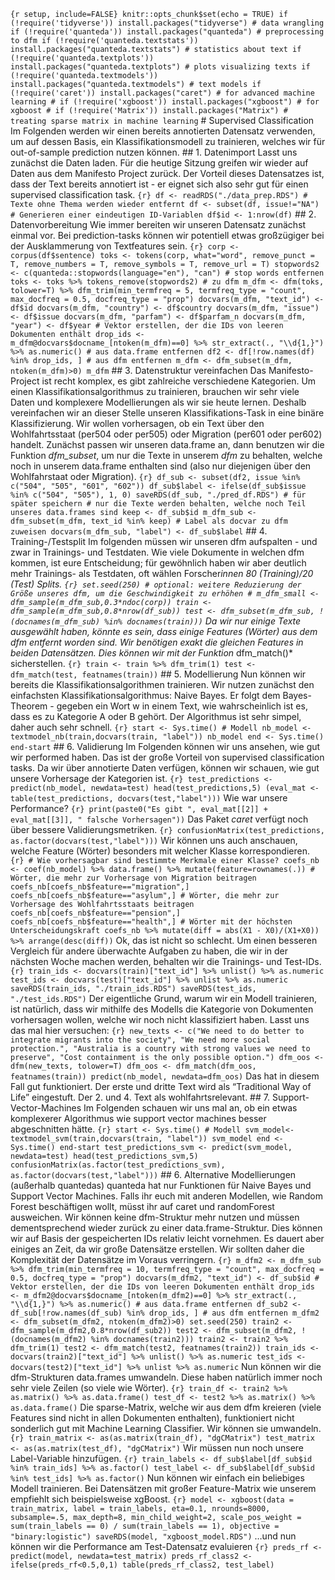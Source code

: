 ```{r setup, include=FALSE} knitr::opts_chunk$set(echo = TRUE) if (!require('tidyverse')) install.packages("tidyverse") # data wrangling if (!require('quanteda')) install.packages("quanteda") # preprocessing to dfm if (!require('quanteda.textstats')) install.packages("quanteda.textstats") # statistics about text if (!require('quanteda.textplots')) install.packages("quanteda.textplots") # plots visualizing texts if (!require('quanteda.textmodels')) install.packages("quanteda.textmodels") # text models if (!require('caret')) install.packages("caret") # for advanced machine learning # if (!require('xgboost')) install.packages("xgboost") # for xgboost # if (!require('Matrix')) install.packages("Matrix") # treating sparse matrix in machine learning ``` # Supervised Classification Im Folgenden werden wir einen bereits annotierten Datensatz verwenden, um auf dessen Basis, ein Klassifikationsmodell zu trainieren, welches wir für out-of-sample prediction nutzen können. ## 1. Datenimport Lasst uns zunächst die Daten laden. Für die heutige Sitzung greifen wir wieder auf Daten aus dem Manifesto Project zurück. Der Vorteil dieses Datensatzes ist, dass der Text bereits annotiert ist - er eignet sich also sehr gut für einen supervised classification task. ```{r} df <- readRDS("./data_prep.RDS") # Texte ohne Thema werden wieder entfernt df <- subset(df, issue!="NA") # Generieren einer eindeutigen ID-Variablen df$id <- 1:nrow(df) ``` ## 2. Datenvorbereitung Wie immer bereiten wir unseren Datensatz zunächst einmal vor. Bei prediction-tasks können wir potentiell etwas großzügiger bei der Ausklammerung von Textfeatures sein. ```{r} corp <- corpus(df$sentence) toks <- tokens(corp, what="word", remove_punct = T, remove_numbers = T, remove_symbols = T, remove_url = T) stopwords2 <- c(quanteda::stopwords(language="en"), "can") # stop words entfernen toks <- toks %>% tokens_remove(stopwords2) # zu dfm m_dfm <- dfm(toks, tolower=T) %>% dfm_trim(min_termfreq = 5, termfreq_type = "count", max_docfreq = 0.5, docfreq_type = "prop") docvars(m_dfm, "text_id") <- df$id docvars(m_dfm, "country") <- df$country docvars(m_dfm, "issue") <- df$issue docvars(m_dfm, "parfam") <- df$parfam_n docvars(m_dfm, "year") <- df$year # Vektor erstellen, der die IDs von leeren Dokumenten enthält drop_ids <- m_dfm@docvars$docname_[ntoken(m_dfm)==0] %>% str_extract(., "\\d{1,}") %>% as.numeric() # aus data.frame entfernen df2 <- df[!row.names(df) %in% drop_ids, ] # aus dfm entfernen m_dfm <- dfm_subset(m_dfm, ntoken(m_dfm)>0) m_dfm ``` ## 3. Datenstruktur vereinfachen Das Manifesto-Project ist recht komplex, es gibt zahlreiche verschiedene Kategorien. Um einen Klassifikationsalgorithmus zu trainieren, brauchen wir sehr viele Daten und komplexere Modellierungen als wir sie heute lernen. Deshalb vereinfachen wir an dieser Stelle unseren Klassifikations-Task in eine binäre Klassifizierung. Wir wollen vorhersagen, ob ein Text über den Wohlfahrtsstaat (per504 oder per505) oder Migration (per601 oder per602) handelt. Zunächst passen wir unseren data.frame an, dann benutzen wir die Funktion *dfm_subset*, um nur die Texte in unserem *dfm* zu behalten, welche noch in unserem data.frame enthalten sind (also nur diejenigen über den Wohlfahrstaat oder Migration). ```{r} df_sub <- subset(df2, issue %in% c("504", "505", "601", "602")) df_sub$label <- ifelse(df_sub$issue %in% c("504", "505"), 1, 0) saveRDS(df_sub, "./pred_df.RDS") # für später speichern # nur die Texte werden behalten, welche noch Teil unseres data.frames sind keep <- df_sub$id m_dfm_sub <- dfm_subset(m_dfm, text_id %in% keep) # Label als docvar zu dfm zuweisen docvars(m_dfm_sub, "label") <- df_sub$label ``` ## 4. Training-/Testsplit Im folgenden müssen wir unseren dfm aufspalten - und zwar in Trainings- und Testdaten. Wie viele Dokumente in welchen dfm kommen, ist eure Entscheidung; für gewöhnlich haben wir aber deutlich mehr Trainings- als Testdaten, oft wählen Forscher*innen 80 (Training)/20 (Test) Splits. ```{r} set.seed(250) # optional: weitere Reduzierung der Größe unseres dfm, um die Geschwindigkeit zu erhöhen # m_dfm_small <- dfm_sample(m_dfm_sub,0.3*ndoc(corp)) train <- dfm_sample(m_dfm_sub,0.8*nrow(df_sub)) test <- dfm_subset(m_dfm_sub, !(docnames(m_dfm_sub) %in% docnames(train))) ``` Da wir nur einige Texte ausgewählt haben, könnte es sein, dass einige Features (Wörter) aus dem dfm entfernt worden sind. Wir benötigen exakt die gleichen Features in beiden Datensätzen. Dies können wir mit der Funktion *dfm_match()* sicherstellen. ```{r} train <- train %>% dfm_trim(1) test <- dfm_match(test, featnames(train)) ``` ## 5. Modellierung Nun können wir bereits die Klassifikationsalgorithmen trainieren. Wir nutzen zunächst den einfachsten Klassifikationsalgorithmus: Naive Bayes. Er folgt dem Bayes-Theorem - gegeben ein Wort w in einem Text, wie wahrscheinlich ist es, dass es zu Kategorie A oder B gehört. Der Algorithmus ist sehr simpel, daher auch sehr schnell. ```{r} start <- Sys.time() # Modell nb_model <- textmodel_nb(train,docvars(train, "label")) nb_model end <- Sys.time() end-start ``` ## 6. Validierung Im Folgenden können wir uns ansehen, wie gut wir performed haben. Das ist der große Vorteil von supervised classification tasks. Da wir über annotierte Daten verfügen, können wir schauen, wie gut unsere Vorhersage der Kategorien ist. ```{r} test_predictions <- predict(nb_model, newdata=test) head(test_predictions,5) (eval_mat <- table(test_predictions, docvars(test,"label"))) ``` Wie war unsere Performance? ```{r} print(paste0("Es gibt ", eval_mat[[2]] + eval_mat[[3]], " falsche Vorhersagen")) ``` Das Paket *caret* verfügt noch über bessere Validierungsmetriken. ```{r} confusionMatrix(test_predictions, as.factor(docvars(test,"label"))) ``` Wir können uns auch anschauen, welche Feature (Wörter) besonders mit welcher Klasse korrespondieren. ```{r} # Wie vorhersagbar sind bestimmte Merkmale einer Klasse? coefs_nb <- coef(nb_model) %>% data.frame() %>% mutate(feature=rownames(.)) # Wörter, die mehr zur Vorhersage von Migration beitragen coefs_nb[coefs_nb$feature=="migration",] coefs_nb[coefs_nb$feature=="asylum",] # Wörter, die mehr zur Vorhersage des Wohlfahrtsstaats beitragen coefs_nb[coefs_nb$feature=="pension",] coefs_nb[coefs_nb$feature=="health",] # Wörter mit der höchsten Unterscheidungskraft coefs_nb %>% mutate(diff = abs(X1 - X0)/(X1+X0)) %>% arrange(desc(diff)) ``` Ok, das ist nicht so schlecht. Um einen besseren Vergleich für andere überwachte Aufgaben zu haben, die wir in der nächsten Woche machen werden, behalten wir die Trainings- und Test-IDs. ```{r} train_ids <- docvars(train)["text_id"] %>% unlist() %>% as.numeric test_ids <- docvars(test)["text_id"] %>% unlist %>% as.numeric saveRDS(train_ids, "./train_ids.RDS") saveRDS(test_ids, "./test_ids.RDS") ``` Der eigentliche Grund, warum wir ein Modell trainieren, ist natürlich, dass wir mithilfe des Modells die Kategorie von Dokumenten vorhersagen wollen, welche wir noch nicht klassifiziert haben. Lasst uns das mal hier versuchen: ```{r} new_texts <- c("We need to do better to integrate migrants into the society", "We need more social protection.", "Australia is a country with strong values we need to preserve", "Cost containment is the only possible option.") dfm_oos <- dfm(new_texts, tolower=T) dfm_oos <- dfm_match(dfm_oos, featnames(train)) predict(nb_model, newdata=dfm_oos) ``` Das hat in diesem Fall gut funktioniert. Der erste und dritte Text wird als "Traditional Way of Life" eingestuft. Der 2. und 4. Text als wohlfahrtsrelevant. ## 7. Support-Vector-Machines Im Folgenden schauen wir uns mal an, ob ein etwas komplexerer Algorithmus wie support vector machines besser abgeschnitten hätte. ```{r} start <- Sys.time() # Modell svm_model<-textmodel_svm(train,docvars(train, "label")) svm_model end <- Sys.time() end-start test_predictions_svm <- predict(svm_model, newdata=test) head(test_predictions_svm,5) confusionMatrix(as.factor(test_predictions_svm), as.factor(docvars(test,"label"))) ``` ## 6. Alternative Modellierungen (außerhalb quantedas) quanteda hat nur Funktionen für Naive Bayes und Support Vector Machines. Falls ihr euch mit anderen Modellen, wie Random Forest beschäftigen wollt, müsst ihr auf caret und randomForest ausweichen. Wir können keine dfm-Struktur mehr nutzen und müssen dementsprechend wieder zurück zu einer data.frame-Struktur. Dies können wir auf Basis der gespeicherten IDs relativ leicht vornehmen. Es dauert aber einiges an Zeit, da wir große Datensätze erstellen. Wir sollten daher die Komplexität der Datensätze im Voraus verringern. ```{r} m_dfm2 <- m_dfm_sub %>% dfm_trim(min_termfreq = 10, termfreq_type = "count", max_docfreq = 0.5, docfreq_type = "prop") docvars(m_dfm2, "text_id") <- df_sub$id # Vektor erstellen, der die IDs von leeren Dokumenten enthält drop_ids <- m_dfm2@docvars$docname_[ntoken(m_dfm2)==0] %>% str_extract(., "\\d{1,}") %>% as.numeric() # aus data.frame entfernen df_sub2 <- df_sub[!row.names(df_sub) %in% drop_ids, ] # aus dfm entfernen m_dfm2 <- dfm_subset(m_dfm2, ntoken(m_dfm2)>0) set.seed(250) train2 <- dfm_sample(m_dfm2,0.8*nrow(df_sub2)) test2 <- dfm_subset(m_dfm2, !(docnames(m_dfm2) %in% docnames(train2))) train2 <- train2 %>% dfm_trim(1) test2 <- dfm_match(test2, featnames(train2)) train_ids <- docvars(train2)["text_id"] %>% unlist() %>% as.numeric test_ids <- docvars(test2)["text_id"] %>% unlist %>% as.numeric ``` Nun können wir die dfm-Strukturen data.frames umwandeln. Diese haben natürlich immer noch sehr viele Zeilen (so viele wie Wörter). ```{r} train_df <- train2 %>% as.matrix() %>% as.data.frame() test_df <- test2 %>% as.matrix() %>% as.data.frame() ``` Die sparse-Matrix, welche wir aus dem dfm kreieren (viele Features sind nicht in allen Dokumenten enthalten), funktioniert nicht sonderlich gut mit Machine Learning Classifier. Wir können sie umwandeln. ```{r} train_matrix <- as(as.matrix(train_df), "dgCMatrix") test_matrix <- as(as.matrix(test_df), "dgCMatrix") ``` Wir müssen nun noch unsere Label-Variable hinzufügen. ```{r} train_labels <- df_sub$label[df_sub$id %in% train_ids] %>% as.factor() test_label <- df_sub$label[df_sub$id %in% test_ids] %>% as.factor() ``` Nun können wir einfach ein beliebiges Modell trainieren. Bei Datensätzen mit großer Feature-Matrix wie unserem empfiehlt sich beispielsweise xgBoost. ```{r} model <- xgboost(data = train_matrix, label = train_labels, eta=0.1, nrounds=8000, subsample=.5, max_depth=8, min_child_weight=2, scale_pos_weight = sum(train_labels == 0) / sum(train_labels == 1), objective = "binary:logistic") saveRDS(model, "xgboost_model.RDS") ``` ...und nun können wir die Performance am Test-Datensatz evaluieren ```{r} preds_rf <- predict(model, newdata=test_matrix) preds_rf_class2 <- ifelse(preds_rf<0.5,0,1) table(preds_rf_class2, test_label) ```